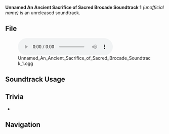 {{Soundtrack Infobox
|type       = Unreleased Soundtracks
|audio      = Unnamed An Ancient Sacrifice of Sacred Brocade Soundtrack 1.ogg
}}
'''Unnamed An Ancient Sacrifice of Sacred Brocade Soundtrack 1''' ''(unofficial name)'' is an unreleased soundtrack.

==File==
[[File:Unnamed An Ancient Sacrifice of Sacred Brocade Soundtrack 1.ogg|600px]]

==Soundtrack Usage==
{{Soundtrack Usage
|location          = 
|quest             = An Ancient Sacrifice of Sacred Brocade//cutscene
|domain            = 
|eventgameplay     = 
|special_displayed = 
|special           = 
|teapot            = 
|mediaoriginal     =
}}
<!--
==Other Arrangements==
{{Files by Category Gallery|Media Using an Unreleased Arrangement of {{subst:#titleparts:{{subst:PAGENAME}}}} Soundtrack}}

==Gallery==
<gallery>
</gallery>
-->
==Trivia==
* {{Transclude|Xuanlian's Wavering Light|FujinLeitmotif|section=1}}

==Navigation==
{{Soundtrack Navbox|Unreleased}}